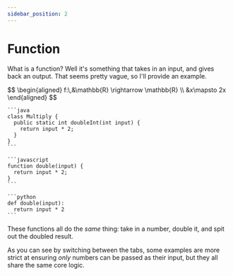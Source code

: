 ```yaml
---
sidebar_position: 2
---
```



# Function
What is a function? Well it's something that takes in an input, and gives back an output. That seems pretty vague, so I'll provide an example.

<Tabs groupId="syntax" queryString>
  <TabItem value="symbolic" label="Symbolic" default>
    $$
    \begin{aligned}
    f:\,&\mathbb{R} \rightarrow \mathbb{R} \\
    &x\mapsto 2x
    \end{aligned}
    $$
  </TabItem>
  <TabItem value="java" label="Java">

    ```java
    class Multiply {
      public static int doubleInt(int input) {
        return input * 2;
      }
    }
    ```
    
  </TabItem>
  <TabItem value="javascript" label="JavaScript">
    
    ```javascript
    function double(input) {
      return input * 2;
    }
    ```

  </TabItem>
  <TabItem value="python" label="Python">
    
    ```python
    def double(input):
      return input * 2
    ```

  </TabItem>
</Tabs>

These functions all do the *same* thing: take in a number, double it, and spit out the doubled result.

As you can see by switching between the tabs, some examples are more strict at ensuring *only* numbers can be passed as their input, but they all share the same core logic.